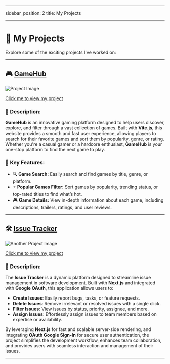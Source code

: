 
---
sidebar_position: 2
title: My Projects

---

# 🚀 My Projects

Explore some of the exciting projects I've worked on:

---

## 🎮 [GameHub](https://game-hub-peach-one.vercel.app/)

![Project Image](../../static/img/gamehub.png)

[Click me to view my project](https://game-hub-peach-one.vercel.app/)

### 📝 Description:
**GameHub** is an innovative gaming platform designed to help users discover, explore, and filter through a vast collection of games. Built with **Vite.js**, this website provides a smooth and fast user experience, allowing players to search for their favorite games and sort them by popularity, genre, or rating. Whether you're a casual gamer or a hardcore enthusiast, **GameHub** is your one-stop platform to find the next game to play.

### 🌟 Key Features:
- 🔍 **Game Search:** Easily search and find games by title, genre, or platform.
- ⭐ **Popular Games Filter:** Sort games by popularity, trending status, or top-rated titles to find what’s hot.
- 🎮 **Game Details:** View in-depth information about each game, including descriptions, trailers, ratings, and user reviews.


 
---
 
## 🛠️ [Issue Tracker](https://issue-tracker-qh2y.vercel.app/)

![Another Project Image](../../static/img/issue.png)

[Click me to view my project](https://issue-tracker-qh2y.vercel.app/)

### 📝 Description:
The **Issue Tracker** is a dynamic platform designed to streamline issue management in software development. Built with **Next.js** and integrated with **Google OAuth**, this application allows users to:

- **Create Issues**: Easily report bugs, tasks, or feature requests.
- **Delete Issues**: Remove irrelevant or resolved issues with a single click.
- **Filter Issues**: View issues by status, priority, assignee, and more.
- **Assign Issues**: Effortlessly assign issues to team members based on expertise or availability.

By leveraging **Next.js** for fast and scalable server-side rendering, and integrating **OAuth Google Sign-In** for secure user authentication, the project simplifies the development workflow, enhances team collaboration, and provides users with seamless interaction and management of their issues.


---

